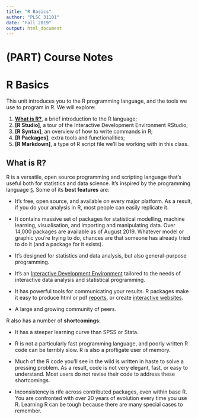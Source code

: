 ```yaml
---
title: "R Basics"
author: "PLSC 31101"
date: "Fall 2019"
output: html_document
---
```

# (PART) Course Notes {-}

# R Basics

This unit introduces you to the R programming language, and the tools we use to program in R. We will explore:

1. **[What is R?]**, a brief introduction to the R language;
2. **[R Studio]**, a tour of the Interactive Development Environment RStudio;
3. **[R Syntax]**, an overview of how to write commands in R;
4. **[R Packages]**, extra tools and functionalities;
5. **[R Markdown]**, a type of R script file we'll be working with in this class.

## What is R?

R is a versatile, open source programming and scripting language that's useful both for statistics and data science. It's inspired by the programming language [`S`][S]. Some of its __best features__ are:

* It's free, open source, and available on every major platform. As a result, if you do your analysis in R, most people can easily replicate it.

* It contains massive set of packages for statistical modelling, machine learning, visualisation, and importing and manipulating data. Over 14,000 packages are available as of August 2019. Whatever model or graphic you're trying to do, chances are that someone has already tried to do it (and a package for it exists). 

* It's designed for statistics and data analysis, but also general-purpose programming. 

* It's an [Interactive Development Environment](http://www.rstudio.com/ide/) tailored to the needs of interactive data analysis and statistical programming.

* It has powerful tools for communicating your results. R packages make it easy to produce html or pdf [reports](http://yihui.name/knitr/), or create [interactive websites](http://www.rstudio.com/shiny/).

* A large and growing community of peers.

R also has a number of __shortcomings__:

* It has a steeper learning curve than SPSS or Stata.

* R is not a particularly fast programming language, and poorly written R code can be terribly slow. R is also a profligate user of memory.

* Much of the R code you'll see in the wild is written in haste to solve a pressing problem. As a result, code is not very elegant, fast, or easy to understand. Most users do not revise their code to address these shortcomings.

* Inconsistency is rife across contributed packages, even within base R. You are confronted with over 20 years of evolution every time you use R. Learning R can be tough because there are many special cases to remember.

[S]: https://en.wikipedia.org/wiki/S_(programming_language)

